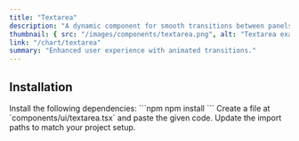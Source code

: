```yaml
---
title: "Textarea"
description: "A dynamic component for smooth transitions between panels."
thumbnail: { src: "/images/components/textarea.png", alt: "Textarea example" }
link: "/chart/textarea"
summary: "Enhanced user experience with animated transitions."
---
```


<ComponentPreview name="textarea-demo" />

## Installation

<Steps>

<Step>
Install the following dependencies:
</Step>
```npm
npm install 
```

<Step>
Create a file at `components/ui/textarea.tsx` and paste the given code.  
</Step>

<CollapsibleSource name="textarea" />

<Step>
Update the import paths to match your project setup.
</Step>

</Steps>
